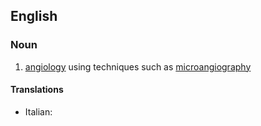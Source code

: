 ==English==

===Noun===
{{en-noun|-}}

# {{context|medicine|lang=en}} [[angiology]] using techniques such as [[microangiography]]

====Translations====
{{trans-top|angiology using techniques}}
* Italian: {{t-|it|microangiologia|f}}
{{trans-mid}}
{{trans-bottom}}